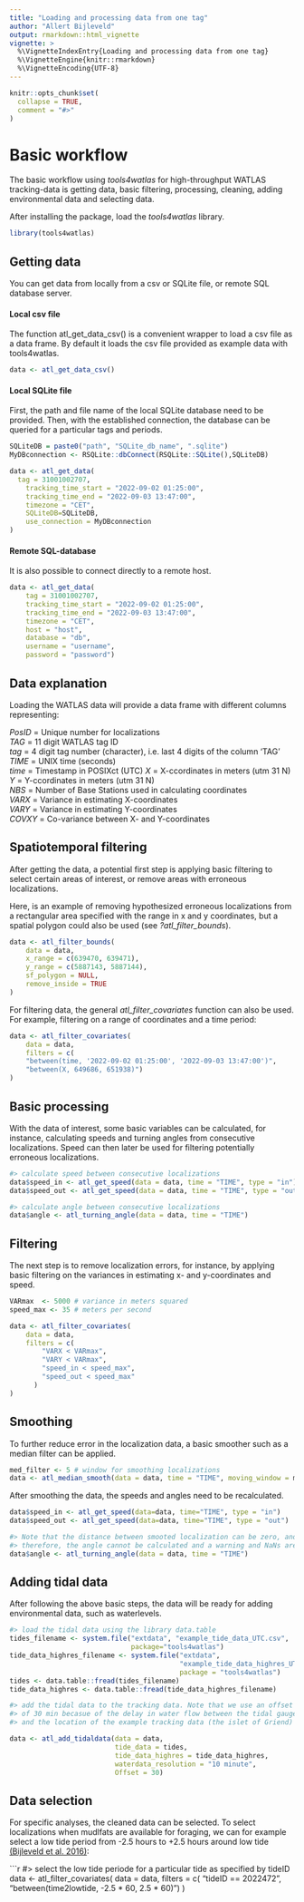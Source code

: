 ```yaml
---
title: "Loading and processing data from one tag"
author: "Allert Bijleveld"
output: rmarkdown::html_vignette
vignette: >
  %\VignetteIndexEntry{Loading and processing data from one tag}
  %\VignetteEngine{knitr::rmarkdown}
  %\VignetteEncoding{UTF-8}
---
```


```r
knitr::opts_chunk$set(
  collapse = TRUE,
  comment = "#>"
)
```

# Basic workflow 

The basic workflow using *tools4watlas* for high-throughput WATLAS tracking-data is getting data, basic filtering, processing, cleaning, adding environmental data and selecting data.

After installing the package, load the *tools4watlas* library. 

```r
library(tools4watlas)
```

## Getting data

You can get data from locally from a csv or SQLite file, or remote SQL database server.  

#### Local csv file

The function atl_get_data_csv() is a convenient wrapper to load a csv file as a data frame. By default it loads the csv file provided as example data with tools4watlas.

```r
data <- atl_get_data_csv()
```

#### Local SQLite file

First, the path and file name of the local SQLite database need to be provided. Then, with the established connection, the database can be queried for a particular tags and periods.


```r
SQLiteDB = paste0("path", "SQLite_db_name", ".sqlite")
MyDBconnection <- RSQLite::dbConnect(RSQLite::SQLite(),SQLiteDB)

data <- atl_get_data(
  tag = 31001002707,
	tracking_time_start = "2022-09-02 01:25:00",
	tracking_time_end = "2022-09-03 13:47:00",
	timezone = "CET",
	SQLiteDB=SQLiteDB,
	use_connection = MyDBconnection
)
```

#### Remote SQL-database

It is also possible to connect directly to a remote host.

```r
data <- atl_get_data(
	tag = 31001002707,
	tracking_time_start = "2022-09-02 01:25:00",
	tracking_time_end = "2022-09-03 13:47:00",
	timezone = "CET",
	host = "host", 
	database = "db",
	username = "username",
	password = "password")			  
```

## Data explanation

Loading the WATLAS data will provide a data frame with different columns representing:  

*PosID*	=	Unique number for localizations \
*TAG* 	=	11 digit WATLAS tag ID \
*tag*	=	4 digit tag number (character), i.e. last 4 digits of the column 'TAG' \
*TIME*	=	UNIX time (seconds) \
*time*	= 	Timestamp in POSIXct (UTC)
*X*		=	X-ccordinates in meters (utm 31 N) \
*Y*		=	Y-ccordinates in meters (utm 31 N) \
*NBS*	=	Number of Base Stations used in calculating coordinates \
*VARX*	=	Variance in estimating X-coordinates \
*VARY*	=	Variance in estimating Y-coordinates \
*COVXY*	=	Co-variance between X- and Y-coordinates \

## Spatiotemporal filtering 

After getting the data, a potential first step is applying basic filtering to select certain areas of interest, or remove areas with erroneous localizations. 

Here, is an example of removing hypothesized erroneous localizations from a rectangular area specified with the range in x and y coordinates, but a spatial polygon could also be used (see *?atl_filter_bounds*). 

```r
data <- atl_filter_bounds(
	data = data,
	x_range = c(639470, 639471),
	y_range = c(5887143, 5887144),
	sf_polygon = NULL,
	remove_inside = TRUE
)
```

For filtering data, the general *atl_filter_covariates* function can also be used. For example, filtering on a range of coordinates and a time period:  

```r
data <- atl_filter_covariates(
	data = data,
	filters = c(
	"between(time, '2022-09-02 01:25:00', '2022-09-03 13:47:00')",
	"between(X, 649686, 651938)") 
)				
```

## Basic processing 

With the data of interest, some basic variables can be calculated, for instance, calculating speeds and turning angles from consecutive localizations. Speed can then later be used for filtering potentially erroneous localizations.

```r
#> calculate speed between consecutive localizations  		
data$speed_in <- atl_get_speed(data = data, time = "TIME", type = "in") 
data$speed_out <- atl_get_speed(data = data, time = "TIME", type = "out") 

#> calculate angle between consecutive localizations  		
data$angle <- atl_turning_angle(data = data, time = "TIME") 
```

## Filtering 

The next step is to remove localization errors, for instance, by applying basic filtering on the variances in estimating x- and y-coordinates and speed.  

```r
VARmax	<- 5000	# variance in meters squared
speed_max <- 35 # meters per second

data <- atl_filter_covariates(
	data = data,
	filters = c(
		"VARX < VARmax", 
		"VARY < VARmax",
		"speed_in < speed_max",
		"speed_out < speed_max"
	  )
)
```

## Smoothing  

To further reduce error in the localization data, a basic smoother such as a median filter can be applied.  

```r
med_filter <- 5	# window for smoothing localizations
data <- atl_median_smooth(data = data, time = "TIME", moving_window = med_filter)
```

After smoothing the data, the speeds and angles need to be recalculated.

```r
data$speed_in <- atl_get_speed(data=data, time="TIME", type = "in") 
data$speed_out <- atl_get_speed(data=data, time="TIME", type = "out") 

#> Note that the distance between smooted localization can be zero, and 
#> therefore, the angle cannot be calculated and a warning and NaNs are returned 	
data$angle <- atl_turning_angle(data = data, time = "TIME") 
```

## Adding tidal data 

After following the above basic steps, the data will be ready for adding environmental data, such as waterlevels.

```r
#> load the tidal data using the library data.table
tides_filename <- system.file("extdata", "example_tide_data_UTC.csv", 
                              package="tools4watlas")
tide_data_highres_filename <- system.file("extdata", 
                                          "example_tide_data_highres_UTC.csv", 
                                          package = "tools4watlas")
tides <- data.table::fread(tides_filename)
tide_data_highres <- data.table::fread(tide_data_highres_filename)

#> add the tidal data to the tracking data. Note that we use an offset 
#> of 30 min becasue of the delay in water flow between the tidal gauge 
#> and the location of the example tracking data (the islet of Griend)

data <- atl_add_tidaldata(data = data, 
                          tide_data = tides, 
                          tide_data_highres = tide_data_highres, 
                          waterdata_resolution = "10 minute", 
                          Offset = 30)
```


## Data selection  

For specific analyses, the cleaned data can be selected. To select localizations when mudlfats are available for foraging, we can for example select a low tide period from -2.5 hours to +2.5 hours around low tide [(Bijleveld et al. 2016)](https://royalsocietypublishing.org/doi/10.1098/rspb.2015.1557): 

```r
#> select the low tide periode for a particular tide as specified by tideID	
data <- atl_filter_covariates(
	data = data,
	filters = c(
	"tideID == 2022472",
	"between(time2lowtide, -2.5 * 60, 2.5 * 60)")
)